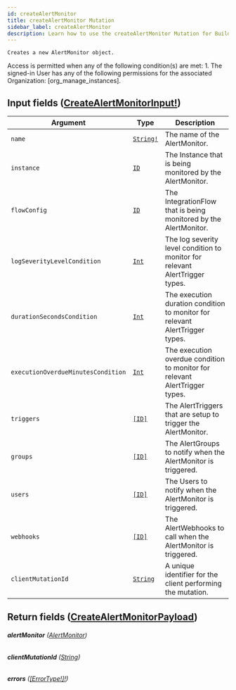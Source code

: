 ```yaml
---
id: createAlertMonitor
title: createAlertMonitor Mutation
sidebar_label: createAlertMonitor
description: Learn how to use the createAlertMonitor Mutation for Builder's API.
---
```


    Creates a new AlertMonitor object.

Access is permitted when any of the following condition(s) are met: 1. The signed-in User has any of the following permissions for the associated Organization: [org_manage_instances].

## Input fields ([CreateAlertMonitorInput!](/self-managed/composer/builder/api/schema/input_object/CreateAlertMonitorInput.mdx))

| Argument                           | Type                                      | Description                                                                  |
| ---------------------------------- | ----------------------------------------- | ---------------------------------------------------------------------------- |
| `name`                             | [`String!`](/self-managed/composer/builder/api/schema/scalar/String.mdx) | The name of the AlertMonitor.                                                |
| `instance`                         | [`ID`](/self-managed/composer/builder/api/schema/scalar/ID.mdx)          | The Instance that is being monitored by the AlertMonitor.                    |
| `flowConfig`                       | [`ID`](/self-managed/composer/builder/api/schema/scalar/ID.mdx)          | The IntegrationFlow that is being monitored by the AlertMonitor.             |
| `logSeverityLevelCondition`        | [`Int`](/self-managed/composer/builder/api/schema/scalar/Int.mdx)        | The log severity level condition to monitor for relevant AlertTrigger types. |
| `durationSecondsCondition`         | [`Int`](/self-managed/composer/builder/api/schema/scalar/Int.mdx)        | The execution duration condition to monitor for relevant AlertTrigger types. |
| `executionOverdueMinutesCondition` | [`Int`](/self-managed/composer/builder/api/schema/scalar/Int.mdx)        | The execution overdue condition to monitor for relevant AlertTrigger types.  |
| `triggers`                         | [`[ID]`](/self-managed/composer/builder/api/schema/scalar/ID.mdx)        | The AlertTriggers that are setup to trigger the AlertMonitor.                |
| `groups`                           | [`[ID]`](/self-managed/composer/builder/api/schema/scalar/ID.mdx)        | The AlertGroups to notify when the AlertMonitor is triggered.                |
| `users`                            | [`[ID]`](/self-managed/composer/builder/api/schema/scalar/ID.mdx)        | The Users to notify when the AlertMonitor is triggered.                      |
| `webhooks`                         | [`[ID]`](/self-managed/composer/builder/api/schema/scalar/ID.mdx)        | The AlertWebhooks to call when the AlertMonitor is triggered.                |
| `clientMutationId`                 | [`String`](/self-managed/composer/builder/api/schema/scalar/String.mdx)  | A unique identifier for the client performing the mutation.                  |

## Return fields ([CreateAlertMonitorPayload](/self-managed/composer/builder/api/schema/object/CreateAlertMonitorPayload.mdx))

###### <b>alertMonitor</b> ([AlertMonitor](/self-managed/composer/builder/api/schema/object/AlertMonitor.mdx))

###### <b>clientMutationId</b> ([String](/self-managed/composer/builder/api/schema/scalar/String.mdx))

###### <b>errors</b> ([[ErrorType!]!](/self-managed/composer/builder/api/schema/object/ErrorType.mdx))
